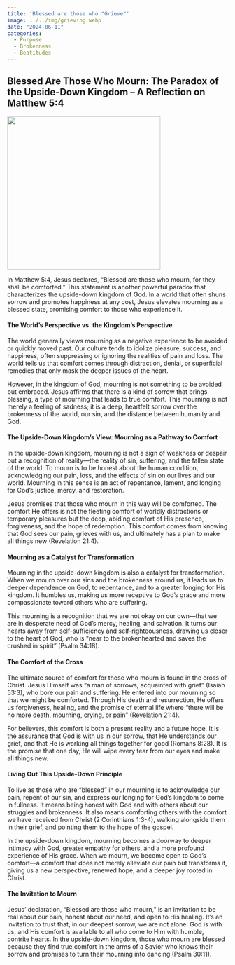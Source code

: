 ```yaml
---
title: 'Blessed are those who "Grieve"'
image: ../../img/grieving.webp
date: "2024-06-11"
categories:
  - Purpose
  - Brokenness
  - Beatitudes 
---
```


## Blessed Are Those Who Mourn: The Paradox of the Upside-Down Kingdom – A Reflection on Matthew 5:4

![](../../img/grieving.webp){fig-align="center" width="350"}

In Matthew 5:4, Jesus declares, “Blessed are those who mourn, for they shall be comforted.” This statement is another powerful paradox that characterizes the upside-down kingdom of God. In a world that often shuns sorrow and promotes happiness at any cost, Jesus elevates mourning as a blessed state, promising comfort to those who experience it.

#### The World’s Perspective vs. the Kingdom’s Perspective

The world generally views mourning as a negative experience to be avoided or quickly moved past. Our culture tends to idolize pleasure, success, and happiness, often suppressing or ignoring the realities of pain and loss. The world tells us that comfort comes through distraction, denial, or superficial remedies that only mask the deeper issues of the heart.

However, in the kingdom of God, mourning is not something to be avoided but embraced. Jesus affirms that there is a kind of sorrow that brings blessing, a type of mourning that leads to true comfort. This mourning is not merely a feeling of sadness; it is a deep, heartfelt sorrow over the brokenness of the world, our sin, and the distance between humanity and God.

#### The Upside-Down Kingdom’s View: Mourning as a Pathway to Comfort

In the upside-down kingdom, mourning is not a sign of weakness or despair but a recognition of reality—the reality of sin, suffering, and the fallen state of the world. To mourn is to be honest about the human condition, acknowledging our pain, loss, and the effects of sin on our lives and our world. Mourning in this sense is an act of repentance, lament, and longing for God’s justice, mercy, and restoration.

Jesus promises that those who mourn in this way will be comforted. The comfort He offers is not the fleeting comfort of worldly distractions or temporary pleasures but the deep, abiding comfort of His presence, forgiveness, and the hope of redemption. This comfort comes from knowing that God sees our pain, grieves with us, and ultimately has a plan to make all things new (Revelation 21:4).

#### Mourning as a Catalyst for Transformation

Mourning in the upside-down kingdom is also a catalyst for transformation. When we mourn over our sins and the brokenness around us, it leads us to deeper dependence on God, to repentance, and to a greater longing for His kingdom. It humbles us, making us more receptive to God’s grace and more compassionate toward others who are suffering.

This mourning is a recognition that we are not okay on our own—that we are in desperate need of God's mercy, healing, and salvation. It turns our hearts away from self-sufficiency and self-righteousness, drawing us closer to the heart of God, who is “near to the brokenhearted and saves the crushed in spirit” (Psalm 34:18).

#### The Comfort of the Cross

The ultimate source of comfort for those who mourn is found in the cross of Christ. Jesus Himself was “a man of sorrows, acquainted with grief” (Isaiah 53:3), who bore our pain and suffering. He entered into our mourning so that we might be comforted. Through His death and resurrection, He offers us forgiveness, healing, and the promise of eternal life where “there will be no more death, mourning, crying, or pain” (Revelation 21:4).

For believers, this comfort is both a present reality and a future hope. It is the assurance that God is with us in our sorrow, that He understands our grief, and that He is working all things together for good (Romans 8:28). It is the promise that one day, He will wipe every tear from our eyes and make all things new.

#### Living Out This Upside-Down Principle

To live as those who are “blessed” in our mourning is to acknowledge our pain, repent of our sin, and express our longing for God’s kingdom to come in fullness. It means being honest with God and with others about our struggles and brokenness. It also means comforting others with the comfort we have received from Christ (2 Corinthians 1:3-4), walking alongside them in their grief, and pointing them to the hope of the gospel.

In the upside-down kingdom, mourning becomes a doorway to deeper intimacy with God, greater empathy for others, and a more profound experience of His grace. When we mourn, we become open to God’s comfort—a comfort that does not merely alleviate our pain but transforms it, giving us a new perspective, renewed hope, and a deeper joy rooted in Christ.

#### The Invitation to Mourn

Jesus’ declaration, “Blessed are those who mourn,” is an invitation to be real about our pain, honest about our need, and open to His healing. It’s an invitation to trust that, in our deepest sorrow, we are not alone. God is with us, and His comfort is available to all who come to Him with humble, contrite hearts. In the upside-down kingdom, those who mourn are blessed because they find true comfort in the arms of a Savior who knows their sorrow and promises to turn their mourning into dancing (Psalm 30:11).
